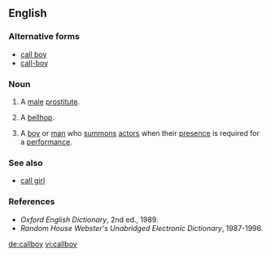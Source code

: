 ==English==

===Alternative forms===
* [[call boy]]
* [[call-boy]]

===Noun===
{{en-noun}}

# {{context|euphemistic|lang=en}} A [[male]] [[prostitute]].
# {{context|dated|lang=en}} A [[bellhop]].
# {{context|theater|lang=en}} A [[boy]] or [[man]] who [[summon]]s [[actor]]s when their [[presence]] is required for a [[performance]].

===See also===
* [[call girl]]

===References===
* ''Oxford English Dictionary'', 2nd ed., 1989.
* ''Random House Webster's Unabridged Electronic Dictionary'', 1987-1996.

[[de:callboy]]
[[vi:callboy]]